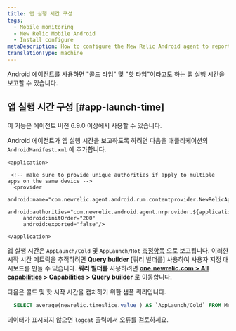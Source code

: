 ```yaml
---
title: 앱 실행 시간 구성
tags:
  - Mobile monitoring
  - New Relic Mobile Android
  - Install configure
metaDescription: How to configure the New Relic Android agent to report app launch time
translationType: machine
---
```


Android 에이전트를 사용하면 "콜드 타임" 및 "핫 타임"이라고도 하는 앱 실행 시간을 보고할 수 있습니다.

## 앱 실행 시간 구성 [#app-launch-time]

<Callout variant="important">
  이 기능은 에이전트 버전 6.9.0 이상에서 사용할 수 있습니다.
</Callout>

Android 에이전트가 앱 실행 시간을 보고하도록 하려면 다음을 애플리케이션의 `AndroidManifest.xml` 에 추가합니다.

```
<application>

 <!-- make sure to provide unique authorities if apply to multiple apps on the same device -->
  <provider
     android:name="com.newrelic.agent.android.rum.contentprovider.NewRelicAppContentProvider"
     android:authorities="com.newrelic.android.agent.nrprovider.${applicationId}"
     android:initOrder="200"
     android:exported="false"/>
     
</application>
```

앱 실행 시간은 `AppLaunch/Cold` 및 `AppLaunch/Hot` [측정항목](https://docs.newrelic.com/docs/data-apis/understand-data/new-relic-data-types/#metrics) 으로 보고됩니다. 이러한 시작 시간 메트릭을 추적하려면 **Query builder** \[쿼리 빌더를] 사용하여 사용자 지정 대시보드를 만들 수 있습니다. **쿼리 빌더를** 사용하려면 **[one.newrelic.com > All capabilities](https://one.newrelic.com/all-capabilities) > Capabilities > Query builder** 로 이동합니다.

다음은 콜드 및 핫 시작 시간을 캡처하기 위한 샘플 쿼리입니다.

```sql
  SELECT average(newrelic.timeslice.value ) AS `AppLaunch/Cold` FROM Metric WHERE metricTimesliceName = ‘AppLaunch/Cold’ AND `entity.guid` = ‘your app token here’ SINCE 1664218800000 UNTIL 1664220600000 TIMESERIES
```

데이터가 표시되지 않으면 `logcat` 출력에서 오류를 검토하세요.